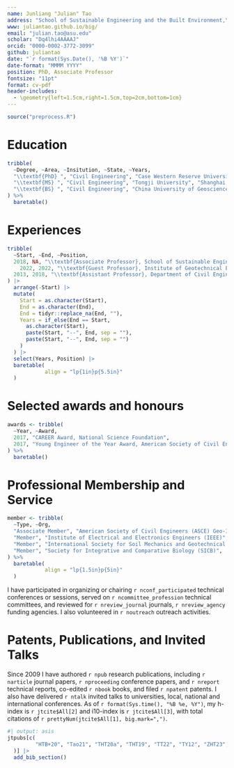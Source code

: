 ```yaml
---
name: Junliang "Julian" Tao
address: "School of Sustainable Engineering and the Built Environment,\\tabularnewline Arizona State University, AZ, 85286"
www: juliantao.github.io/big/
email: "julian.tao@asu.edu"
scholar: "Dq4lhi4AAAAJ"
orcid: "0000-0002-3772-3099"
github: juliantao
date: "`r format(Sys.Date(), '%B %Y')`"
date-format: "MMMM YYYY"
position: PhD, Associate Professor
fontsize: "11pt"
format: cv-pdf
header-includes:
  - \geometry{left=1.5cm,right=1.5cm,top=2cm,bottom=1cm}
---
```


\titlespacing{\section}{0pt}{1.ex}{0.5ex}
\thispagestyle{empty}

```r
source("preprocess.R")
```

# Education 

```r
tribble(
  ~Degree, ~Area, ~Insitution, ~State, ~Years,
  "\\textbf{PhD} ", "Civil Engineering", "Case Western Reserve University", "Cleveland, US", "2013",
  "\\textbf{MS} ", "Civil Engineering", "Tongji University", "Shanghai, China", "2009",
  "\\textbf{BS} ", "Civil Engineering", "China University of Geosciences", "Wuhan, China", "2006"
) %>%
  baretable()
```

# Experiences

```r
tribble(
  ~Start, ~End, ~Position,
  2018, NA, "\\textbf{Associate Professor}, School of Sustainable Engineering and the Built Environment, Arizona State University",
	2022, 2022, "\\textbf{Guest Professor}, Institute of Geotechnical Engineering, University of Natural Resources and Life Sciences (BOKU)",
  2013, 2018, "\\textbf{Assistant Professor}, Department of Civil Engineering, University of Akron"
) |>
  arrange(-Start) |>
  mutate(
    Start = as.character(Start),
    End = as.character(End),
    End = tidyr::replace_na(End, ""),
    Years = if_else(End == Start,
      as.character(Start),
      paste(Start, "--", End, sep = ""),
      paste(Start, "--", End, sep = "")
    )
  ) |>
  select(Years, Position) |>
  baretable(
            align = "lp{1in}p{5.5in}"
  )
```

# Selected awards and honours

```r
awards <- tribble(
  ~Year, ~Award,
  2017, "CAREER Award, National Science Foundation",
  2017, "Young Engineer of the Year Award, American Society of Civil Engineers, Akron Section"
) %>%
  baretable()
```

# Professional Membership and Service

```r
member <- tribble(
  ~Type, ~Org,
  "Associate Member", "American Society of Civil Engineers (ASCE) Geo-Institute",
  "Member", "Institute of Electrical and Electronics Engineers (IEEE)",
  "Member", "International Society for Soil Mechanics and Geotechnical Engineering (ISSMGE)",
  "Member", "Society for Integrative and Comparative Biology (SICB)",
) %>%
  baretable(
            align = "lp{1.5in}p{5in}"
  )
```

\vspace{0.5ex}

I have participated in organizing or chairing `r nconf_participated` technical conferences or sessions, served on `r ncommittee_profession` technical committees, and reviewed for `r nreview_journal` journals, `r nreview_agency` funding agencies. I also volunteered in `r noutreach` outreach activities.

# Patents, Publications, and Invited Talks

Since 2009 I have authored `r npub` research publications, including `r narticle` journal papers, `r nproceeding` conference papers, and `r nreport` technical reports, co-edited `r nbook` books, and filed `r npatent` patents.
I also have delivered `r ntalk` invited talks to universities, local, national and international conferences.
As of `r format(Sys.time(), "%B %e, %Y")`, my h-index is `r jtcite$All[2]` and i10-index is `r jtcite$All[3]`, with total citations of `r prettyNum(jtcite$All[1], big.mark=",")`.

```r
#| output: asis
jtpubs[c(
         "HTB+20", "Tao21", "THT20a", "THT19", "TT22", "TY12", "ZHT23", "ZT22a"
  )] |>
  add_bib_section()
```

